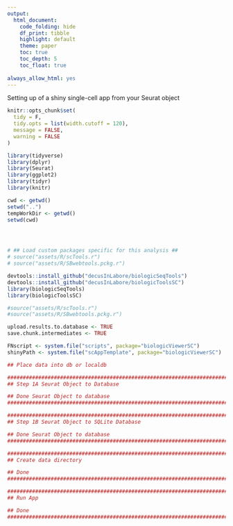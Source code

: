 ---
output: 
  html_document:
    code_folding: hide
    df_print: tibble
    highlight: default
    theme: paper
    toc: true
    toc_depth: 5
    toc_float: true
    
always_allow_html: yes
---
  
Setting up of a shiny single-cell app from your Seurat object

  
```{r setup, include=FALSE}
knitr::opts_chunk$set(
  tidy = F,
  tidy.opts = list(width.cutoff = 120),
  message = FALSE,
  warning = FALSE
)

library(tidyverse)
library(dplyr)
library(Seurat)
library(ggplot2)
library(tidyr)
library(knitr)

cwd <- getwd()
setwd("..")
tempWorkDir <- getwd()
setwd(cwd)




# ## Load custom packages specific for this analysis ##
# source("assets/R/scTools.r")
# source("assets/R/SBwebtools.pckg.r")

devtools::install_github("decusInLabore/biologicSeqTools")
devtools::install_github("decusInLabore/biologicToolsSC")
library(biologicSeqTools)
library(biologicToolsSC)

#source("assets/R/scTools.r")
#source("assets/R/SBwebtools.pckg.r")

upload.results.to.database <- TRUE
save.chunk.intermediates <- TRUE


```

```{r setup, include=TRUE}

FNscript <- system.file("scripts", package="biologicViewerSC")
shinyPath <- system.file("scAppTemplate", package="biologicViewerSC")

## Place data into db or localdb

###############################################################################
## Step 1A Seurat Object to Database                                         ##

## Done Seurat Object to database                                            ##
###############################################################################

###############################################################################
## Step 1B Seurat Object to SQLite Database                                  ##

## Done Seurat Object to database                                            ##
###############################################################################

###############################################################################
## Create data directory                                                     ##

## Done                                                                      ##
###############################################################################

###############################################################################
## Run App                                                                   ##

## Done                                                                      ##
###############################################################################


```